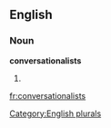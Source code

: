 
==English==

===Noun===
'''conversationalists'''

# {{plural of|[[conversationalist]]}}

[[Category:English plurals]]

[[fr:conversationalists]]